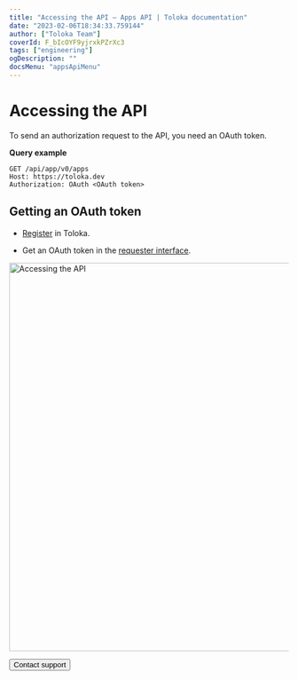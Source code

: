 ```yaml
---
title: "Accessing the API — Apps API | Toloka documentation"
date: "2023-02-06T18:34:33.759144"
author: ["Toloka Team"]
coverId: F_bIcOYF9yjrxkPZrXc3
tags: ["engineering"]
ogDescription: ""
docsMenu: "appsApiMenu"
---
```



# Accessing the API

To send an authorization request to the API, you need an OAuth token.

**Query example**

```http
GET /api/app/v0/apps
Host: https://toloka.dev
Authorization: OAuth <OAuth token>
```

## Getting an OAuth token

- [Register](/docs/guide/access) in Toloka.

- Get an OAuth token in the [requester interface](https://platform.toloka.ai/requester/profile/integration).

<Image width="700px" withBackground imageId="1675427152706" alt="Accessing the API" />

<Button themeColor="light" view="default" size="l" type="link" url="/docs/guide/troubleshooting/support?form-source=apps-api-index">Contact support</Button>
